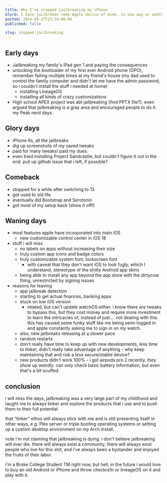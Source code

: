 ```yaml
---
title: Why I've stopped jailbreaking my iPhone
blurb: I have jailbroken some Apple device of mine, in one way or another, for a good part of the past decade. And although it will always be near and dear to my heart, I've decided to move on.
posted: 2024-09-27T23:34:00-04
published: false

slug: stopped-jailbreaking
---
```


## Early days

- Jailbreaking my family's iPad gen 1 and paying the consequences
- unlocking the bootloader of my first ever Android phone (OPO), remember failing multiple times at my friend's house (my dad used to control the family computer and didn't let me have the admin password, so i couldn't install the stuff i needed at home)
  - installing LineageOS
  - installing all kinds of crazy customizations
- High school APEX project was abt jailbreaking (find PPTX file?), even argued that jailbreaking is a gray area and encouraged people to do it. my Peak nerd days.

## Glory days

- iPhone 6s, all the jailbreaks
- dig up screenshots of my saved tweaks
- paid for many tweaks! paid my dues.
- even tried installing Project Sandcastle, but couldn't figure it out in the end. pull up github issue that i left, if possible?

## Comeback

- stopped for a while after switching to 13
- got used to old life
- eventually did Bootstrap and Serotonin
- got most of my setup back (show it off!)

## Waning days

- most features apple have incorporated into main iOS
  - new customizable control center in iOS 18
- stuff i will miss
  - no labels on apps without increasing their size
  - truly custom app icons and badge colors
  - truly customizable system font, lockscreen font
    - with caveat that they don't want iOS to look fugly, which I understand, stereotype of the shitty Android app skins
  - being able to install any app beyond the app store with the dirtycow thing, unrestricted by signing issues
- reasons for leaving
  - app jailbreak detection
  - starting to get actual finances, banking apps
  - stuck on low iOS version
    - related, but can't update watchOS either. i know there are tweaks to bypass this, but they cost money and require more investment to learn the intricacies of, instead of just.... not dealing with this. this has caused some funky stuff like me being semi-logged in and apple constantly asking me to sign in on my watch.
  - also, new jailbreaks releasing at a slower pace
  - random restarts
  - don't really have time to keep up with new developments, less time to tinker, didn't really take advantage of anything - why keep maintaining that and risk a less secure/stable device?
  - new products didn't work 100% - i got airpods pro 2 recently, they show up weirdly. can only check basic battery information, but even that's a bit scuffed.

## conclusion

i will miss the days, jailbreaking was a very large part of my childhood and taught me to always tinker and explore the products that i use and to push them to their full potential

that “tinker” ethos will always stick with me and is still presenting itself in other ways, e.g. Plex server or triple booting operating systems or setting up a custom desktop environment on my Arch install.

note i'm not claiming that jailbreaking is dying. i don't believe jailbreaking will ever die. there will always exist a community, there will always exist people who live for this shit, and i've always been a bystander and enjoyed the fruits of their labor.

i'm a Broke College Student TM right now, but hell, in the future i would love to buy an old Android or iPhone and throw checkra1n or lineageOS on it and play with it.
